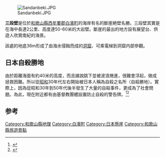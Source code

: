 {{japanese|japanese=三段壁|kana=さんだんべき|romaji=Sandanbeki|image = 131221 Sandanbeki Shirahama Wakayama pref Japan01bs5.jpg}}
[[File:Sandanbeki.JPG|thumb]]

'''三段壁'''是位於[[和歌山縣|和歌山縣]][[西牟婁郡|西牟婁郡]][[白濱町|白濱町]]的海岸有名的斷崖絶壁名勝。三段壁其實是在海中長達2公里、高度達50-60米的大岩壁。斷崖的最出的地方設有展望台、供遊人欣賞南紀的海景。
 
該處的地底36m形成了由海水侵蝕而成的[[洞窟|洞窟]]、可乘電梯到洞窟内部參觀。

== 日本自殺勝地 ==
由於距離海面有約40米的高度，而且據說跳下並被波浪捲進，很難會浮起，做成拯救困難。所以從[[昭和|昭和]]30年代左右開始被日本人稱為自殺之名所（自殺勝地）。實際上，因為從昭和30年到50年代後半發生了大量的自殺事件，更成為了社會問題。為此，現在附近都有由基督教團體設置防止自殺的警告牌。<ref name=":0">{{cite news |last1=俊樹 |first1=丹治 |title=未だ年間15人ほどが投身自殺！和歌山県白浜温泉にある自殺の名所「三段壁」の実情に迫る！ |url=https://chinobouken.com/sandanbeki/ |accessdate=2021-10-07 |work=知の冒険 |language=ja |archive-date=2022-01-22 |archive-url=https://web.archive.org/web/20220122061429/https://chinobouken.com/sandanbeki/ }}</ref><ref name=":1">{{cite news |title=三段壁で自殺未遂の女性保護 人命救助で阪中さんに感謝状：紀伊民報AGARA |url=https://www.agara.co.jp/article/86088 |accessdate=2021-10-07 |work=紀伊民報AGARA |language=ja |archive-date=2021-10-08 |archive-url=https://web.archive.org/web/20211008074418/https://www.agara.co.jp/article/86088 }}</ref>

==参考==
{{reflist}}
{{Commonscat|Sandanbeki}}

[[Category:和歌山縣地理|Category:和歌山縣地理]]
[[Category:白濱町|Category:白濱町]]
[[Category:日本懸崖|Category:日本懸崖]]
[[Category:和歌山縣旅遊景點|Category:和歌山縣旅遊景點]]